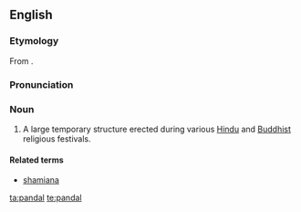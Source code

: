 ==English==

===Etymology===

From {{etyl|hi}}.

===Pronunciation===
{{rfp|lang=en}} <!-- Rhymes link seems dubious -->

===Noun===
{{en-noun}}
{{wikipedia}}

# {{India}} A large temporary structure erected during various [[Hindu]] and [[Buddhist]] religious festivals.

====Related terms====
* [[shamiana]]

[[ta:pandal]]
[[te:pandal]]